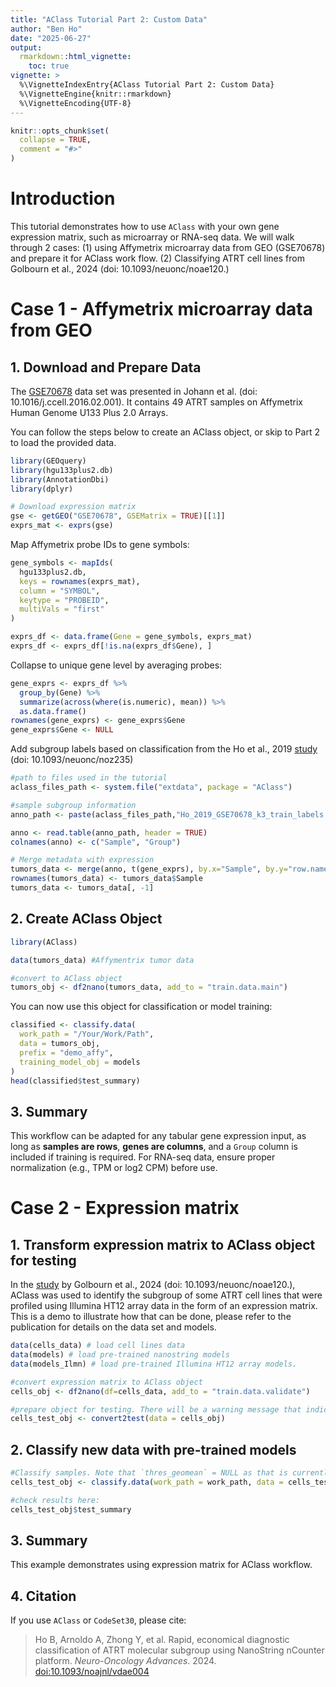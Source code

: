 ```yaml
---
title: "AClass Tutorial Part 2: Custom Data"
author: "Ben Ho"
date: "2025-06-27"
output:
  rmarkdown::html_vignette:
    toc: true
vignette: >
  %\VignetteIndexEntry{AClass Tutorial Part 2: Custom Data}
  %\VignetteEngine{knitr::rmarkdown}
  %\VignetteEncoding{UTF-8}
---
```


```r
knitr::opts_chunk$set(
  collapse = TRUE,
  comment = "#>"
)
```

# Introduction

This tutorial demonstrates how to use `AClass` with your own gene expression matrix, such as microarray or RNA-seq data. We will walk through 2 cases: (1) using Affymetrix microarray data from GEO (GSE70678) and prepare it for AClass work flow. (2) Classifying ATRT cell lines from Golbourn et al., 2024 (doi: 10.1093/neuonc/noae120.)

# Case 1 - Affymetrix microarray data from GEO

## 1. Download and Prepare Data

The [GSE70678](https://www.ncbi.nlm.nih.gov/geo/query/acc.cgi?acc=GSE70678) data set was presented in Johann et al. (doi: 10.1016/j.ccell.2016.02.001). It contains 49 ATRT samples on Affymetrix Human Genome U133 Plus 2.0 Arrays.

You can follow the steps below to create an AClass object, or skip to Part 2 to load the provided data.

```r
library(GEOquery)
library(hgu133plus2.db)
library(AnnotationDbi)
library(dplyr)

# Download expression matrix
gse <- getGEO("GSE70678", GSEMatrix = TRUE)[[1]]
exprs_mat <- exprs(gse)
```

Map Affymetrix probe IDs to gene symbols:

```r
gene_symbols <- mapIds(
  hgu133plus2.db,
  keys = rownames(exprs_mat),
  column = "SYMBOL",
  keytype = "PROBEID",
  multiVals = "first"
)

exprs_df <- data.frame(Gene = gene_symbols, exprs_mat)
exprs_df <- exprs_df[!is.na(exprs_df$Gene), ]
```

Collapse to unique gene level by averaging probes:

```r
gene_exprs <- exprs_df %>%
  group_by(Gene) %>%
  summarize(across(where(is.numeric), mean)) %>%
  as.data.frame()
rownames(gene_exprs) <- gene_exprs$Gene
gene_exprs$Gene <- NULL
```

Add subgroup labels based on classification from the Ho et al., 2019 [study](https://pubmed.ncbi.nlm.nih.gov/31889194/) (doi: 10.1093/neuonc/noz235)

```r

#path to files used in the tutorial
aclass_files_path <- system.file("extdata", package = "AClass")

#sample subgroup information
anno_path <- paste(aclass_files_path,"Ho_2019_GSE70678_k3_train_labels.txt",sep= "/")

anno <- read.table(anno_path, header = TRUE)
colnames(anno) <- c("Sample", "Group")

# Merge metadata with expression
tumors_data <- merge(anno, t(gene_exprs), by.x="Sample", by.y="row.names")
rownames(tumors_data) <- tumors_data$Sample
tumors_data <- tumors_data[, -1]
```

## 2. Create AClass Object

```r
library(AClass)

data(tumors_data) #Affymentrix tumor data

#convert to AClass object
tumors_obj <- df2nano(tumors_data, add_to = "train.data.main")
``` 

You can now use this object for classification or model training:

```r
classified <- classify.data(
  work_path = "/Your/Work/Path",
  data = tumors_obj,
  prefix = "demo_affy",
  training_model_obj = models
)
head(classified$test_summary)
```

## 3. Summary

This workflow can be adapted for any tabular gene expression input, as long as **samples are rows**, **genes are columns**, and a `Group` column is included if training is required. For RNA-seq data, ensure proper normalization (e.g., TPM or log2 CPM) before use.


# Case 2 - Expression matrix

## 1. Transform expression matrix to AClass object for testing

In the [study](https://pubmed.ncbi.nlm.nih.gov/38981018/) by Golbourn et al., 2024 (doi: 10.1093/neuonc/noae120.), AClass was used to identify the subgroup of some ATRT cell lines that were profiled using Illumina HT12 array data in the form of an expression matrix. This is a demo to illustrate how that can be done, please refer to the publication for details on the data set and models.

```r

data(cells_data) # load cell lines data
data(models) # load pre-trained nanostring models
data(models_Ilmn) # load pre-trained Illumina HT12 array models.

#convert expression matrix to AClass object
cells_obj <- df2nano(df=cells_data, add_to = "train.data.validate")

#prepare object for testing. There will be a warning message that indicate there is no Group information in case you need it for training (see Case 1 above). Since we are only interested in testing, this message can be ignored.
cells_test_obj <- convert2test(data = cells_obj) 

```

## 2. Classify new data with pre-trained models

```r

#Classify samples. Note that `thres_geomean` = NULL as that is currently reserved for NanoString data. The parameter `remap_to_atrt_consensus` = TRUE by default to return ATRT consensus subgroup nomenclature naming
cells_test_obj <- classify.data(work_path = work_path, data = cells_test_obj, prefix = "Ilmn", training_model_obj = models_Ilmn, thres_geomean = NULL, remap_to_atrt_consensus = TRUE) 

#check results here:
cells_test_obj$test_summary

```

## 3. Summary

This example demonstrates using expression matrix for AClass workflow.


## 4. Citation

If you use `AClass` or `CodeSet30`, please cite:

> Ho B, Arnoldo A, Zhong Y, et al. Rapid, economical diagnostic classification of ATRT molecular subgroup using NanoString nCounter platform. *Neuro-Oncology Advances*. 2024. [doi:10.1093/noajnl/vdae004](https://doi.org/10.1093/noajnl/vdae004)
